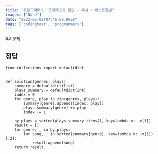 ```yaml
---
title: "프로그래머스: 코딩테스트 연습 - 해시 - 베스트앨범"
images: ["None"]
date: "2022-05-08T07:46:59.000Z"
tags: ['codingtest', 'programmers']
---
```


<TOCInline toc={props.toc} asDisclosure />
## 문제

[](https://programmers.co.kr/learn/courses/30/lessons/42579)

## 정답

```
from collections import defaultdict


def solution(genres, plays):
    summary = defaultdict(list)
    plays_summary = defaultdict(int)
    index = 0
    for genre, play in zip(genres, plays):
        summary[genre].append([index, play])
        plays_summary[genre] += play
        index += 1

    by_plays = sorted(plays_summary.items(), key=lambda x: -x[1])
    result = []
    for genre, _ in by_plays:
        for song, _ in sorted(summary[genre], key=lambda x: -x[1])[:2]:
            result.append(song)
    return result
```

